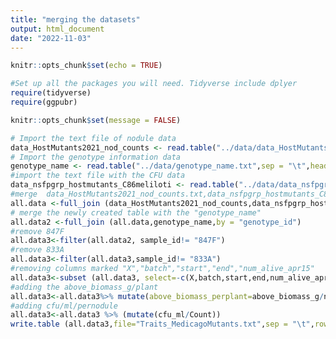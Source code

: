 ```yaml
---
title: "merging the datasets"
output: html_document
date: "2022-11-03"
---
```

```r
knitr::opts_chunk$set(echo = TRUE)

#Set up all the packages you will need. Tidyverse include dplyer
require(tidyverse)
require(ggpubr)

knitr::opts_chunk$set(message = FALSE)
```

```r
# Import the text file of nodule data
data_HostMutants2021_nod_counts <- read.table("../data/data_HostMutants2021_nod_counts.txt",sep = "\t",header=TRUE)
# Import the genotype information data
genotype_name <- read.table("../data/genotype_name.txt",sep = "\t",header=TRUE)
#import the text file with the CFU data
data_nsfpgrp_hostmutants_C86meliloti <- read.table("../data/data_nsfpgrp_hostmutants_C86meliloti.txt",sep = "\t",header=TRUE)
#merge  data_HostMutants2021_nod_counts.txt,data_nsfpgrp_hostmutants_C86meliloti.txt, by 'sample_id","genotype_id" and "rep"
all.data <-full_join (data_HostMutants2021_nod_counts,data_nsfpgrp_hostmutants_C86meliloti,by=c("sample_id","genotype_id","rep"))
# merge the newly created table with the "genotype_name"
all.data2 <-full_join (all.data,genotype_name,by = "genotype_id")
#remove 847F
all.data3<-filter(all.data2, sample_id!= "847F")
#remove 833A
all.data3<-filter(all.data3,sample_id!= "833A")
#removing columns marked "X","batch","start","end","num_alive_apr15"
all.data3<-subset (all.data3, select=-c(X,batch,start,end,num_alive_apr15))
#adding the above_biomass_g/plant
all.data3<-all.data3%>% mutate(above_biomass_perplant=above_biomass_g/num_plants,below_biomass_perplant=below_biomass_g/num_plants,ratio=above_biomass_perplant/below_biomass_perplant,total_biomass=above_biomass_perplant+below_biomass_perplant)
#adding cfu/ml/pernodule
all.data3<-all.data3 %>% (mutate(cfu_ml/Count))
write.table (all.data3,file="Traits_MedicagoMutants.txt",sep = "\t",row.names = FALSE)
```